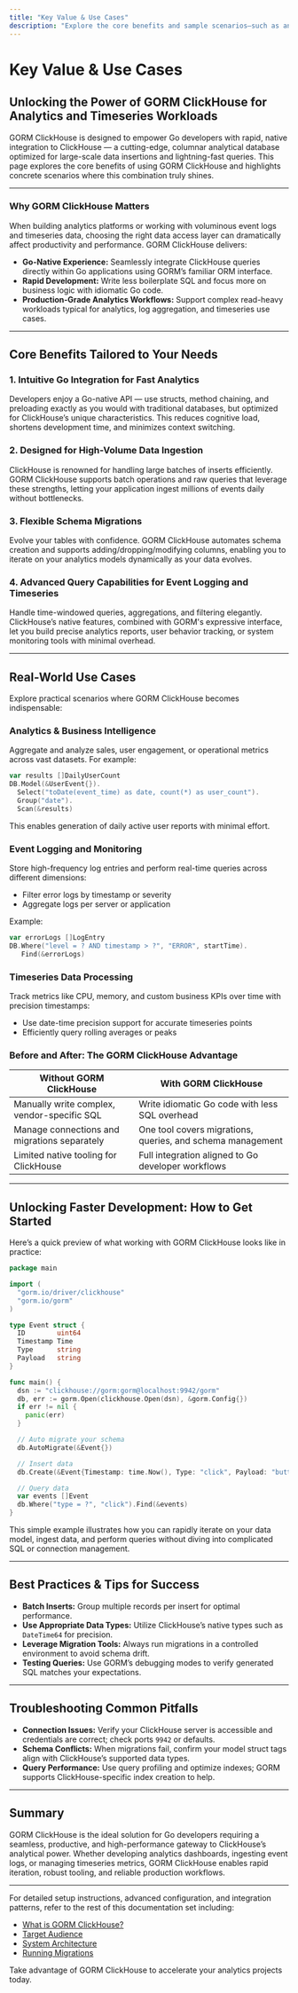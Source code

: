 ```yaml
---
title: "Key Value & Use Cases"
description: "Explore the core benefits and sample scenarios—such as analytics, event logging, or timeseries data—where GORM ClickHouse shines. Highlight the product's support for rapid development, Go-native integration, and production-grade analytics workflows."
---
```


# Key Value & Use Cases

## Unlocking the Power of GORM ClickHouse for Analytics and Timeseries Workloads

GORM ClickHouse is designed to empower Go developers with rapid, native integration to ClickHouse — a cutting-edge, columnar analytical database optimized for large-scale data insertions and lightning-fast queries. This page explores the core benefits of using GORM ClickHouse and highlights concrete scenarios where this combination truly shines.

---

### Why GORM ClickHouse Matters

When building analytics platforms or working with voluminous event logs and timeseries data, choosing the right data access layer can dramatically affect productivity and performance. GORM ClickHouse delivers:

- **Go-Native Experience:** Seamlessly integrate ClickHouse queries directly within Go applications using GORM’s familiar ORM interface.
- **Rapid Development:** Write less boilerplate SQL and focus more on business logic with idiomatic Go code.
- **Production-Grade Analytics Workflows:** Support complex read-heavy workloads typical for analytics, log aggregation, and timeseries use cases.

---

## Core Benefits Tailored to Your Needs

### 1. Intuitive Go Integration for Fast Analytics

Developers enjoy a Go-native API — use structs, method chaining, and preloading exactly as you would with traditional databases, but optimized for ClickHouse’s unique characteristics. This reduces cognitive load, shortens development time, and minimizes context switching.

### 2. Designed for High-Volume Data Ingestion

ClickHouse is renowned for handling large batches of inserts efficiently. GORM ClickHouse supports batch operations and raw queries that leverage these strengths, letting your application ingest millions of events daily without bottlenecks.

### 3. Flexible Schema Migrations

Evolve your tables with confidence. GORM ClickHouse automates schema creation and supports adding/dropping/modifying columns, enabling you to iterate on your analytics models dynamically as your data evolves.

### 4. Advanced Query Capabilities for Event Logging and Timeseries

Handle time-windowed queries, aggregations, and filtering elegantly. ClickHouse’s native features, combined with GORM's expressive interface, let you build precise analytics reports, user behavior tracking, or system monitoring tools with minimal overhead.

---

## Real-World Use Cases

Explore practical scenarios where GORM ClickHouse becomes indispensable:

### Analytics & Business Intelligence

Aggregate and analyze sales, user engagement, or operational metrics across vast datasets. For example:

```go
var results []DailyUserCount
DB.Model(&UserEvent{}).
  Select("toDate(event_time) as date, count(*) as user_count").
  Group("date").
  Scan(&results)
```

This enables generation of daily active user reports with minimal effort.

### Event Logging and Monitoring

Store high-frequency log entries and perform real-time queries across different dimensions:

- Filter error logs by timestamp or severity
- Aggregate logs per server or application

Example:

```go
var errorLogs []LogEntry
DB.Where("level = ? AND timestamp > ?", "ERROR", startTime).
   Find(&errorLogs)
```

### Timeseries Data Processing

Track metrics like CPU, memory, and custom business KPIs over time with precision timestamps:

- Use date-time precision support for accurate timeseries points
- Efficiently query rolling averages or peaks

### Before and After: The GORM ClickHouse Advantage

| Without GORM ClickHouse | With GORM ClickHouse |
|------------------|------------------|
| Manually write complex, vendor-specific SQL | Write idiomatic Go code with less SQL overhead |
| Manage connections and migrations separately | One tool covers migrations, queries, and schema management |
| Limited native tooling for ClickHouse | Full integration aligned to Go developer workflows |

---

## Unlocking Faster Development: How to Get Started

Here’s a quick preview of what working with GORM ClickHouse looks like in practice:

```go
package main

import (
  "gorm.io/driver/clickhouse"
  "gorm.io/gorm"
)

type Event struct {
  ID        uint64
  Timestamp Time
  Type      string
  Payload   string
}

func main() {
  dsn := "clickhouse://gorm:gorm@localhost:9942/gorm"
  db, err := gorm.Open(clickhouse.Open(dsn), &gorm.Config{})
  if err != nil {
    panic(err)
  }

  // Auto migrate your schema
  db.AutoMigrate(&Event{})

  // Insert data
  db.Create(&Event{Timestamp: time.Now(), Type: "click", Payload: "button1"})

  // Query data
  var events []Event
  db.Where("type = ?", "click").Find(&events)
}
```

This simple example illustrates how you can rapidly iterate on your data model, ingest data, and perform queries without diving into complicated SQL or connection management.

---

## Best Practices & Tips for Success

- **Batch Inserts:** Group multiple records per insert for optimal performance.
- **Use Appropriate Data Types:** Utilize ClickHouse’s native types such as `DateTime64` for precision.
- **Leverage Migration Tools:** Always run migrations in a controlled environment to avoid schema drift.
- **Testing Queries:** Use GORM’s debugging modes to verify generated SQL matches your expectations.

---

## Troubleshooting Common Pitfalls

- **Connection Issues:** Verify your ClickHouse server is accessible and credentials are correct; check ports `9942` or defaults.
- **Schema Conflicts:** When migrations fail, confirm your model struct tags align with ClickHouse’s supported data types.
- **Query Performance:** Use query profiling and optimize indexes; GORM supports ClickHouse-specific index creation to help.

---

## Summary

GORM ClickHouse is the ideal solution for Go developers requiring a seamless, productive, and high-performance gateway to ClickHouse’s analytical power. Whether developing analytics dashboards, ingesting event logs, or managing timeseries metrics, GORM ClickHouse enables rapid iteration, robust tooling, and reliable production workflows.

---

For detailed setup instructions, advanced configuration, and integration patterns, refer to the rest of this documentation set including:

- [What is GORM ClickHouse?](/overview/introduction-and-value/what-is-gorm-clickhouse)
- [Target Audience](/overview/introduction-and-value/target-audience)
- [System Architecture](/overview/architecture-and-concepts/system-architecture)
- [Running Migrations](/guides/getting-started/running-migrations)

Take advantage of GORM ClickHouse to accelerate your analytics projects today.
